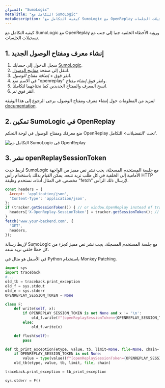 ```yaml
---
العنوان: "SumoLogic"
metaTitle: "التكامل مع SumoLogic"
metaDescription: "كيفية التكامل مع SumoLogic مع OpenReplay ورؤية الأخطاء الخلفية جنبا إلى جنب مع تسجيلات الجلسات."
---
```


كيفية التكامل مع SumoLogic مع OpenReplay ورؤية الأخطاء الخلفية جنبا إلى جنب مع تسجيلات الجلسات.

## 1. إنشاء معرف ومفتاح الوصول الجديد

1. سجل الدخول إلى حسابك [SumoLogic](https://service.eu.sumologic.com/ui/#/login).
2. انتقل إلى صفحة [مفاتيح الوصول](https://service.eu.sumologic.com/ui/#/security/access-keys).
3. انقر فوق *+ إضافة مفتاح الوصول*.
4. في الاسم ضع "openreplay" وانقر فوق *إنشاء مفتاح*.
5. انسخ المعرف والمفتاح الجديدين كما نحتاجهما لتكاملنا.
6. انقر فوق *تم*.

لمزيد من المعلومات حول إنشاء معرف ومفتاح الوصول، يرجى الرجوع إلى هذا الوثيقة [documentation](https://help.sumologic.com/Manage/Security/Access-Keys).

## 2. تمكين SumoLogic في OpenReplay

ضع معرفك ومفتاح الوصول في لوحة التحكم OpenReplay تحت 'التفضيلات> التكامل'.

![التكامل مع SumoLogic في OpenReplay](/static/sumo-1.png#center)

## 3. نشر openReplaySessionToken

لربط حدث SumoLogic مع جلسة المستخدم المسجلة، يجب نشر نص مميز من الواجهة الأمامية إلى الخلفية في كل طلب تريد تتبعه. يمكن القيام بذلك باستخدام رأس HTTP مخصص. في المثال أدناه، نستخدم وظيفة "fetch" لإرسال ذلك الرأس.


```javascript
const headers = {
  Accept: 'application/json',
  'Content-Type': 'application/json',
};
if (tracker.getSessionToken()) { // or window.OpenReplay instead of tracker if you're using the snippet
  headers['X-OpenReplay-SessionToken'] = tracker.getSessionToken(); // Inject openReplaySessionToken
}
fetch('www.your-backend.com', {
  'GET',
  headers,
});
```


لإربط رسالة SumoLogic مع جلسة المستخدم المسجلة، يجب نشر نص مميز كجزء من كل خطأ خلفي تريد تتبعه.

في الأسفل هو مثال في Python باستخدام Monkey Patching.


```python
import sys
import traceback
#...
old_tb = traceback.print_exception
old_f = sys.stdout
old_e = sys.stderr
OPENREPLAY_SESSION_TOKEN = None

class F:
    def write(self, x):
        if OPENREPLAY_SESSION_TOKEN is not None and x != '\n':
            old_f.write(f"[openReplaySessionToken={OPENREPLAY_SESSION_TOKEN}] {x}")
        else:
            old_f.write(x)

    def flush(self):
        pass

def tb_print_exception(etype, value, tb, limit=None, file=None, chain=True):
    if OPENREPLAY_SESSION_TOKEN is not None:
        value = type(value)(f"[openReplaySessionToken={OPENREPLAY_SESSION_TOKEN}] " + str(value))
    old_tb(etype, value, tb, limit, file, chain)

traceback.print_exception = tb_print_exception

sys.stderr = F()
```

